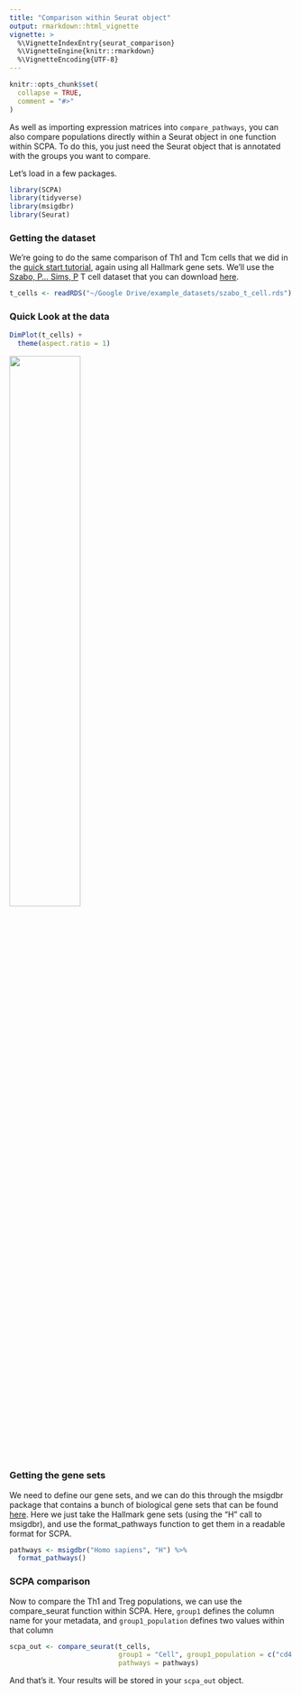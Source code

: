 ```yaml
---
title: "Comparison within Seurat object"
output: rmarkdown::html_vignette
vignette: >
  %\VignetteIndexEntry{seurat_comparison}
  %\VignetteEngine{knitr::rmarkdown}
  %\VignetteEncoding{UTF-8}
---
```


```r
knitr::opts_chunk$set(
  collapse = TRUE,
  comment = "#>"
)
```

As well as importing expression matrices into `compare_pathways`, you can also compare populations directly within a Seurat object in one function within SCPA. To do this, you just need the Seurat object that is annotated with the groups you want to compare.

Let's load in a few packages.
```r
library(SCPA)
library(tidyverse)
library(msigdbr)
library(Seurat)
```


### Getting the dataset
We're going to do the same comparison of Th1 and Tcm cells that we did in the [quick start tutorial](../docs/articles/quick_start.html), again using all Hallmark gene sets. We'll use the [Szabo, P... Sims, P](https://www.nature.com/articles/s41467-019-12464-3) T cell dataset that you can download [here](https://drive.google.com/file/d/1WSv7MLfcV_94c-C6bCUiUm_XwesCiy3N/view?usp=sharing).

```r
t_cells <- readRDS("~/Google Drive/example_datasets/szabo_t_cell.rds")
```

### Quick Look at the data
```r
DimPlot(t_cells) +
  theme(aspect.ratio = 1)
```

![](../man/figures/cd4_cell_types.png){width=50%}

### Getting the gene sets
We need to define our gene sets, and we can do this through the msigdbr package that contains a bunch of biological gene sets that can be found [here](https://www.gsea-msigdb.org/gsea/msigdb/genesets.jsp). Here we just take the Hallmark gene sets (using the "H" call to msigdbr), and use the format_pathways function to get them in a readable format for SCPA.

```r
pathways <- msigdbr("Homo sapiens", "H") %>%
  format_pathways()
```


### SCPA comparison
Now to compare the Th1 and Treg populations, we can use the compare_seurat function within SCPA. Here, `group1` defines the column name for your metadata, and `group1_population` defines two values within that column

```r
scpa_out <- compare_seurat(t_cells,
                           group1 = "Cell", group1_population = c("cd4 th1", "cd4 tcm"),
                           pathways = pathways)
```

And that's it. Your results will be stored in your `scpa_out` object.





